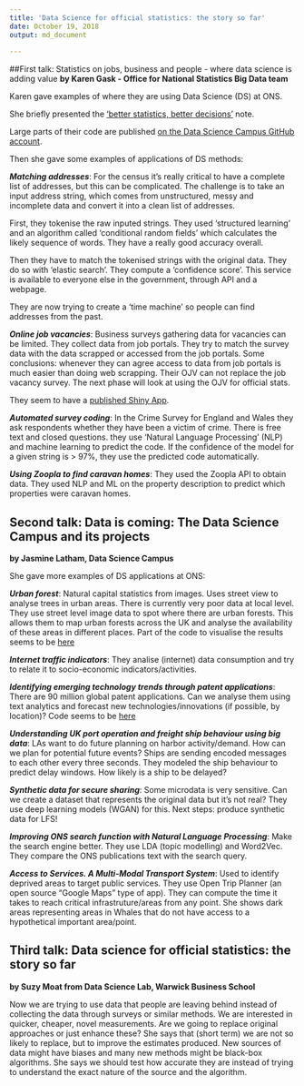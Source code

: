 ```yaml
---
title: 'Data Science for official statistics: the story so far'
date: October 19, 2018
output: md_document
  
---
```


##First talk: Statistics on jobs, business and people - where data science is adding value
**by Karen Gask - Office for National Statistics Big Data team**

Karen gave examples of where they are using Data Science (DS) at ONS.

She briefly presented the ['better statistics, better decisions'](https://gss.civilservice.gov.uk/wp-content/uploads/2012/12/Better-Statistics-Better-Decisions.pdf) note.

Large parts of their code are published [on the Data Science Campus GitHub account](https://github.com/datasciencecampus). 

Then she gave some examples of applications of DS methods:

**_Matching addresses_**: For the census it's really critical to have a complete list of addresses, but this can be complicated. The challenge is to take an input address string, which comes from unstructured, messy and incomplete data and convert it into a clean list of addresses. 

First, they tokenise the raw inputed strings. They used 'structured learning' and  an algorithm called 'conditional random fields' which calculates the likely sequence of words. They have a really good accuracy overall. 

Then they have to match the tokenised strings with the original data. They do so with 'elastic search'. They compute a 'confidence score'. This service is available to everyone else in the government, through API and a webpage.

They are now trying to create a 'time machine' so people can find addresses from the past. 

**_Online job vacancies_**: Business surveys gathering data for vacancies can be limited. They collect data from job portals. They try to match the survey data with the data scrapped or accessed from the job portals. Some conclusions: whenever they can agree access to data from job portals is much easier than doing web scrapping. Their OJV can not replace the job vacancy survey. The next phase will look at using the OJV for official stats.

They seem to have a [published Shiny App](https://datasciencecampus.shinyapps.io/employmentProspects/). 

**_Automated survey coding_**: In the Crime Survey for England and Wales they ask respondents whether they have been a victim of crime. There is free text and closed questions. they use 'Natural Language Processing' (NLP) and machine learning to predict the code. If the confidence of the model for a given string is > 97%, they use the predicted code automatically.

**_Using Zoopla to find caravan homes_**: They used the Zoopla API to obtain data. They used NLP and ML on the property description to predict which properties were caravan homes. 


## Second talk: Data is coming: The Data Science Campus and its projects 
**by Jasmine Latham, Data Science Campus** 

She gave more examples of DS applications at ONS:

**_Urban forest_**: Natural capital statistics from images. Uses street view to analyse trees in urban areas. There is currently very poor data at local level. They use street level image data to spot where there are urban forests. This allows them to map urban forests across the UK and analyse the availability of these areas in different places. Part of the code to visualise the results seems to be [here](https://github.com/datasciencecampus/vegetation-deckgl)   

**_Internet traffic indicators_**: They analise (internet) data consumption and try to relate it to socio-economic indicators/activities. 

**_Identifying emerging technology trends through patent applications_**: There are 90 million global patent applications. Can we analyse them using text analytics and forecast new technologies/innovations (if possible, by location)? Code seems to be [here](https://github.com/datasciencecampus/patent_app_detect)

**_Understanding UK port operation and freight ship behaviour using big data_**: LAs want to do future planning on harbor activity/demand. How can we plan for potential future events? Ships are sending encoded messages to each other every three seconds. They modeled the ship behaviour to predict delay windows. How likely is a ship to be delayed?

**_Synthetic data for secure sharing_**: Some microdata is very sensitive. Can we create a dataset that represents the original data but it's not real? They use deep learning models (WGAN) for this. Next steps: produce synthetic data for LFS!

**_Improving ONS search function with Natural Language Processing_**: Make the search engine better. They use LDA (topic modelling) and Word2Vec. They compare the ONS publications text with the search query.

**_Access to Services. A Multi-Modal Transport System_**: Used to identify deprived areas to target public services. They use Open Trip Planner (an open source "Google Maps" type of app). They can compute the time it takes to reach critical infrastruture/areas from any point. She shows dark areas representing areas in Whales that do not have access to a hypothetical important area/point.


## Third talk: Data science for official statistics: the story so far
**by Suzy Moat from Data Science Lab, Warwick Business School**

Now we are trying to use data that people are leaving behind instead of collecting the data through surveys or similar methods. We are interested in quicker, cheaper, novel measurements. Are we going to replace original approaches or just enhance these? She says that (short term) we are not so likely to replace, but to improve the estimates produced. New sources of data might have biases and many new methods might be black-box algorithms. She says we should test how accurate they are instead of trying to understand the exact nature of the source and the algorithm. 




